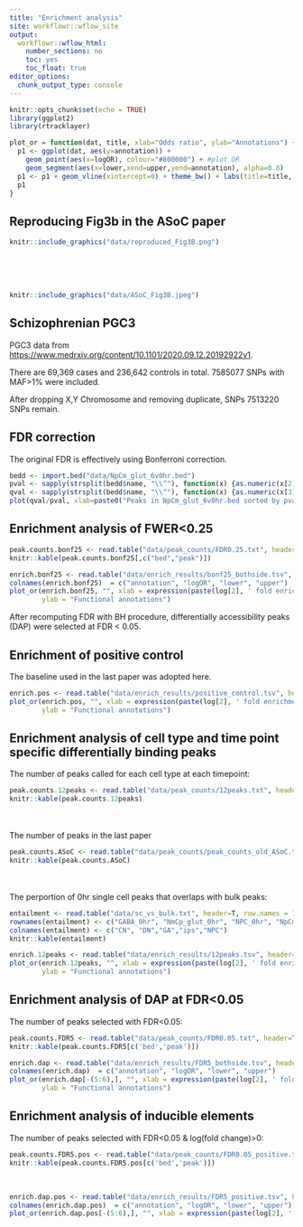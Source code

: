 ```yaml
---
title: "Enrichment analysis"
site: workflowr::wflow_site
output:
  workflowr::wflow_html:
    number_sections: no
    toc: yes
    toc_float: true
editor_options:
  chunk_output_type: console
---
```


```r
knitr::opts_chunk$set(echo = TRUE)
library(ggplot2)
library(rtracklayer)

plot_or = function(dat, title, xlab="Odds ratio", ylab="Annotations") {
  p1 <- ggplot(dat, aes(y=annotation)) + 
    geom_point(aes(x=logOR), colour="#800000") + #plot OR
    geom_segment(aes(x=lower,xend=upper,yend=annotation), alpha=0.8)
  p1 <- p1 + geom_vline(xintercept=0) + theme_bw() + labs(title=title, x=xlab, y=ylab)
  p1
}
```

## Reproducing Fig3b in the ASoC paper
```r
knitr::include_graphics("data/reproduced_Fig3B.png")
```
<br><br><br>

```r
knitr::include_graphics("data/ASoC_Fig3B.jpeg")
```


## Schizophrenian PGC3

PGC3 data from <https://www.medrxiv.org/content/10.1101/2020.09.12.20192922v1>. 

There are 69,369 cases and 236,642 controls in total. 7585077 SNPs with MAF>1% were included.

After dropping X,Y Chromosome and removing duplicate, SNPs 7513220 SNPs remain.


## FDR correction

The original FDR is effectively using Bonferroni correction. 
```r
bedd <- import.bed("data/NpCm_glut_6v0hr.bed")
pval <- sapply(strsplit(bedd$name, "\\^"), function(x) {as.numeric(x[2])})
qval <- sapply(strsplit(bedd$name, "\\^"), function(x) {as.numeric(x[3])})
plot(qval/pval, xlab=paste0("Peaks in NpCm_glut_6v0hr.bed sorted by pvalues"), ylab="FDR/P")
```

## Enrichment analysis of FWER<0.25
```r
peak.counts.bonf25 <- read.table("data/peak_counts/FDR0.25.txt", header=T)
knitr::kable(peak.counts.bonf25[,c("bed","peak")])
```

```r
enrich.bonf25 <- read.table("data/enrich_results/bonf25_bothside.tsv", header=T)
colnames(enrich.bonf25)  = c("annotation", "logOR", "lower", "upper")
plot_or(enrich.bonf25, "", xlab = expression(paste(log[2], ' fold enrichment of SZ variants')),
        ylab = "Functional annotations")
```



After recomputing FDR with BH procedure, differentially accessibility peaks (DAP) were selected at FDR < 0.05. 

## Enrichment of positive control

The baseline used in the last paper was adopted here.

```r
enrich.pos <- read.table("data/enrich_results/positive_control.tsv", header=T)
plot_or(enrich.pos, "", xlab = expression(paste(log[2], ' fold enrichment of SZ variants')),
        ylab = "Functional annotations")
```

## Enrichment analysis of cell type and time point specific differentially binding peaks

The number of peaks called for each cell type at each timepoint: 
```r
peak.counts.12peaks <- read.table("data/peak_counts/12peaks.txt", header=T)
knitr::kable(peak.counts.12peaks)
```
<br><br>
The number of peaks in the last paper
```r
peak.counts.ASoC <- read.table("data/peak_counts/peak_counts_old_ASoC.txt", header=T)
knitr::kable(peak.counts.ASoC)
```
<br><br>
The perportion of 0hr single cell peaks that overlaps with bulk peaks:
```r
entailment <- read.table("data/sc_vs_bulk.txt", header=T, row.names = 1)
rownames(entailment) <- c("GABA_0hr", "NmCp_glut_0hr", "NPC_0hr", "NpCm_glut_0hr")
colnames(entailment) <- c("CN", "DN","GA","ips","NPC")
knitr::kable(entailment)
```

```r
enrich.12peaks <- read.table("data/enrich_results/12peaks.tsv", header=T)
plot_or(enrich.12peaks, "", xlab = expression(paste(log[2], ' fold enrichment of SZ variants')),
        ylab = "Functional annotations")
```

## Enrichment analysis of DAP at FDR<0.05
The number of peaks selected with FDR<0.05:
```r
peak.counts.FDR5 <- read.table("data/peak_counts/FDR0.05.txt", header=T)
knitr::kable(peak.counts.FDR5[c('bed','peak')])
```
```r
enrich.dap <- read.table("data/enrich_results/FDR5_bothside.tsv", header=T)
colnames(enrich.dap)  = c("annotation", "logOR", "lower", "upper")
plot_or(enrich.dap[-(5:6),], "", xlab = expression(paste(log[2], ' fold enrichment of SZ variants')),
        ylab = "Functional annotations")
```

## Enrichment analysis of inducible elements

The number of peaks selected with FDR<0.05 & log(fold change)>0:
```r
peak.counts.FDR5.pos <- read.table("data/peak_counts/FDR0.05_positive.txt", header=T)
knitr::kable(peak.counts.FDR5.pos[c('bed','peak')])
```
<br>
```r
enrich.dap.pos <- read.table("data/enrich_results/FDR5_positive.tsv", header=T)
colnames(enrich.dap.pos)  = c("annotation", "logOR", "lower", "upper")
plot_or(enrich.dap.pos[-(5:6),], "", xlab = expression(paste(log[2], ' fold enrichment of SZ variants')), ylab = "Functional annotations")
```


